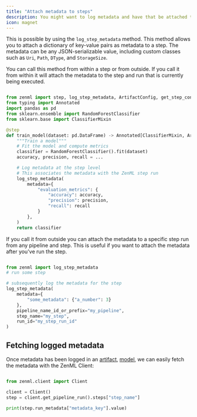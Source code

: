 ```yaml
---
title: "Attach metadata to steps"
description: You might want to log metadata and have that be attached to a specific step during the course of your work.
icon: magnet
---
```


This is possible by using the `log_step_metadata` method. This method allows you to attach a dictionary of key-value pairs as metadata to a step. The metadata can be any JSON-serializable value, including custom classes such as `Uri`, `Path`, `DType`, and `StorageSize`.

You can call this method from within a step or from outside. If you call it from within it will attach the metadata to the step and run that is currently being executed.

```py

from zenml import step, log_step_metadata, ArtifactConfig, get_step_context
from typing import Annotated
import pandas as pd
from sklearn.ensemble import RandomForestClassifier
from sklearn.base import ClassifierMixin

@step
def train_model(dataset: pd.DataFrame) -> Annotated[ClassifierMixin, ArtifactConfig(name="sklearn_classifier", is_model_artifact=True)]:
    """Train a model"""
    # Fit the model and compute metrics
    classifier = RandomForestClassifier().fit(dataset)
    accuracy, precision, recall = ...

    # Log metadata at the step level
    # This associates the metadata with the ZenML step run
    log_step_metadata(
        metadata={
            "evaluation_metrics": {
                "accuracy": accuracy,
                "precision": precision,
                "recall": recall
            }
        },
    )
    return classifier
```

If you call it from outside you can attach the metadata to a specific step run from any pipeline and step. This is useful if you want to attach the metadata after you've run the step.
```py

from zenml import log_step_metadata
# run some step

# subsequently log the metadata for the step
log_step_metadata(
    metadata={
        "some_metadata": {"a_number": 3}
    },
    pipeline_name_id_or_prefix="my_pipeline",
    step_name="my_step",
    run_id="my_step_run_id"
)
```

## Fetching logged metadata

Once metadata has been logged in an [artifact](/usage/resource-data-management/track-metrics-metadata/attach-metadata-to-an-artifact), [model](/usage/resource-data-management/track-metrics-metadata/attach-metadata-to-a-model), we can easily fetch the metadata with the ZenML Client:

```py

from zenml.client import Client

client = Client()
step = client.get_pipeline_run().steps["step_name"]

print(step.run_metadata["metadata_key"].value)
```
